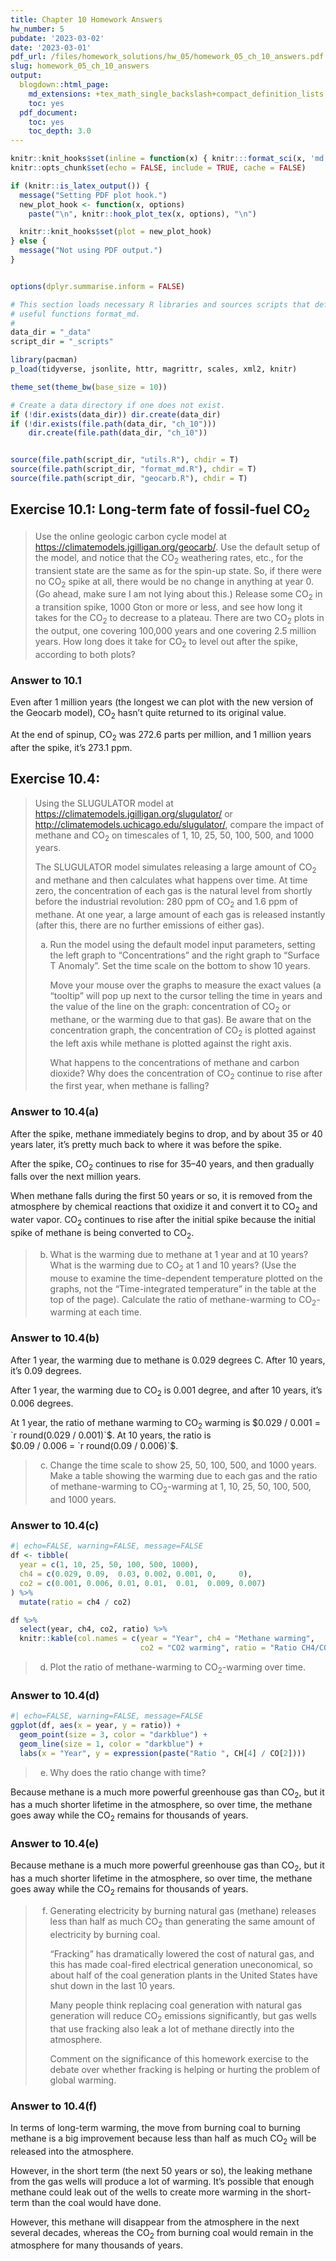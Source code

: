 ```yaml
---
title: Chapter 10 Homework Answers
hw_number: 5
pubdate: '2023-03-02'
date: '2023-03-01'
pdf_url: /files/homework_solutions/hw_05/homework_05_ch_10_answers.pdf
slug: homework_05_ch_10_answers
output:
  blogdown::html_page:
    md_extensions: +tex_math_single_backslash+compact_definition_lists
    toc: yes
  pdf_document:
    toc: yes
    toc_depth: 3.0
---
```

```r
knitr::knit_hooks$set(inline = function(x) { knitr:::format_sci(x, 'md')})
knitr::opts_chunk$set(echo = FALSE, include = TRUE, cache = FALSE)

if (knitr::is_latex_output()) {
  message("Setting PDF plot hook.")
  new_plot_hook <- function(x, options)
    paste("\n", knitr::hook_plot_tex(x, options), "\n")

  knitr::knit_hooks$set(plot = new_plot_hook)
} else {
  message("Not using PDF output.")
}


options(dplyr.summarise.inform = FALSE)

# This section loads necessary R libraries and sources scripts that define
# useful functions format_md.
#
data_dir = "_data"
script_dir = "_scripts"

library(pacman)
p_load(tidyverse, jsonlite, httr, magrittr, scales, xml2, knitr)

theme_set(theme_bw(base_size = 10))

# Create a data directory if one does not exist.
if (!dir.exists(data_dir)) dir.create(data_dir)
if (!dir.exists(file.path(data_dir, "ch_10")))
    dir.create(file.path(data_dir, "ch_10"))


source(file.path(script_dir, "utils.R"), chdir = T)
source(file.path(script_dir, "format_md.R"), chdir = T)
source(file.path(script_dir, "geocarb.R"), chdir = T)
```
## Exercise 10.1: Long-term fate of fossil-fuel CO~2~

> Use the online geologic carbon cycle model at
> <https://climatemodels.jgilligan.org/geocarb/>.
> Use the default setup of the model, and notice that the CO~2~ weathering
> rates, etc., for the transient state are the same as for the spin-up state.
> So, if there were no CO~2~ spike at all, there would be no change in
> anything at year 0. (Go ahead, make sure I am not lying about this.)
> Release some CO~2~ in a transition spike, 1000 Gton or more or less,
> and see how long it takes for the CO~2~ to decrease to a plateau.
> There are two CO~2~ plots in the output, one covering 100,000 years and one
> covering 2.5 million years. How long does it take for CO~2~ to level out
> after the spike, according to both plots?

### Answer to 10.1

Even after 1 million years (the longest we can plot with the new version of
the Geocarb model), CO~2~ hasn't quite returned to its original value.

At the end of spinup, CO~2~ was 272.6 parts per million, and 1 million years
after the spike, it's 273.1 ppm.

## Exercise 10.4:

> Using the SLUGULATOR model at <https://climatemodels.jgilligan.org/slugulator/> or
> <http://climatemodels.uchicago.edu/slugulator/>,
> compare the impact of methane and CO~2~ on timescales of 1, 10, 25, 50, 100,
> 500, and 1000 years.
>
> The SLUGULATOR model simulates releasing a large amount of CO~2~ and
> methane and then calculates what happens over time. At time zero, the
> concentration of each gas is the natural level from shortly before the
> industrial revolution: 280 ppm of CO~2~ and 1.6 ppm of methane. At one year,
> a large amount of each gas is released instantly (after this, there are no
> further emissions of either gas).
>
> a) Run the model using the default model input parameters, setting the left
>    graph to "Concentrations" and the right graph to "Surface T Anomaly".
>    Set the time scale on the bottom to show 10 years.
>
>    Move your mouse over the graphs to measure the exact values (a "tooltip"
>    will pop up next to the cursor telling the time in years and the value of
>    the line on the graph: concentration of CO~2~ or methane, or the warming
>    due to that gas). Be aware that on the concentration graph, the
>    concentration of CO~2~ is plotted against the left axis while methane is
>    plotted against the right axis.
>
>    What happens to the concentrations of methane and carbon dioxide? Why does
>    the concentration of CO~2~ continue to rise after the first year, when
>    methane is falling?

### Answer to 10.4(a)

After the spike, methane immediately begins to drop, and by about 35 or 40 years
later, it's pretty much back to where it was before the spike.

After the spike, CO~2~ continues to rise for 35--40 years, and then gradually
falls over the next million years.

When methane falls during the first 50 years or so, it is removed from the 
atmosphere by chemical reactions that oxidize it and convert it to CO~2~
and water vapor. CO~2~ continues to rise after the initial spike because
the initial spike of methane is being converted to CO~2~.

> b) What is the warming due to methane at 1 year and at 10 years? What is the
>    warming due to CO~2~ at 1 and 10 years? (Use the mouse to examine the
>    time-dependent temperature plotted on the graphs, not the "Time-integrated
>    temperature" in the table at the top of the page). Calculate the ratio of
>    methane-warming to CO~2~-warming at each time.


### Answer to 10.4(b)

After 1 year, the warming due to methane is 0.029 degrees C. After 10 years,
it's 0.09 degrees.

After 1 year, the warming due to CO~2~ is 0.001 degree, and after 10 years,
it's 0.006 degrees.

At 1 year, the ratio of methane warming to CO~2~ warming is 
$0.029 / 0.001 = `r round(0.029 / 0.001)`$. 
At 10 years, the ratio is  
$0.09 / 0.006 = `r round(0.09 / 0.006)`$. 

> c) Change the time scale to show 25, 50, 100, 500, and 1000 years. Make a
>    table showing the warming due to each gas and the ratio of methane-warming
>    to CO~2~-warming at 1, 10, 25, 50, 100, 500, and 1000 years.

### Answer to 10.4(c)

```r
#| echo=FALSE, warning=FALSE, message=FALSE
df <- tibble(
  year = c(1, 10, 25, 50, 100, 500, 1000),
  ch4 = c(0.029, 0.09,  0.03, 0.002, 0.001, 0,     0),
  co2 = c(0.001, 0.006, 0.01, 0.01,  0.01,  0.009, 0.007)
) %>%
  mutate(ratio = ch4 / co2)

df %>% 
  select(year, ch4, co2, ratio) %>%
  knitr::kable(col.names = c(year = "Year", ch4 = "Methane warming", 
                             co2 = "CO2 warming", ratio = "Ratio CH4/CO2"))
```

> d) Plot the ratio of methane-warming to CO~2~-warming over time.

### Answer to 10.4(d)

```r
#| echo=FALSE, warning=FALSE, message=FALSE
ggplot(df, aes(x = year, y = ratio)) + 
  geom_point(size = 3, color = "darkblue") + 
  geom_line(size = 1, color = "darkblue") +
  labs(x = "Year", y = expression(paste("Ratio ", CH[4] / CO[2])))
```

> e) Why does the ratio change with time?

Because methane is a much more powerful greenhouse gas than CO~2~, but 
it has a much shorter lifetime in the atmosphere, so over time, the methane
goes away while the CO~2~ remains for thousands of years.

### Answer to 10.4(e)

Because methane is a much more powerful greenhouse gas than CO~2~, but 
it has a much shorter lifetime in the atmosphere, so over time, the methane
goes away while the CO~2~ remains for thousands of years.

> f) Generating electricity by burning natural gas (methane) releases less than
>    half as much CO~2~ than generating the same amount of electricity by
>    burning coal.
>
>    "Fracking" has dramatically lowered the cost of natural gas, and this has
>    made coal-fired electrical generation uneconomical, so about half of the
>    coal generation plants in the United States have shut down in the last 10
>    years.
>
>    Many people think replacing coal generation with natural gas generation
>    will reduce CO~2~ emissions significantly,
>    but gas wells that use fracking also leak a lot of methane directly into
>    the atmosphere.
>
>    Comment on the significance of this homework exercise to the debate
>    over whether fracking is helping or hurting the problem of global warming.

### Answer to 10.4(f)

In terms of long-term warming, the move from burning coal to burning methane
is a big improvement because less than half as much CO~2~ will be 
released into the atmosphere. 

However, in the short term (the next 50 years or so), the leaking methane from
the gas wells will produce a lot of warming. It's possible that enough 
methane could leak out of the wells to create more warming in the short-term
than the coal would have done.

However, this methane will disappear from the atmosphere in the next several
decades, whereas the CO~2~ from burning coal would remain in the atmosphere
for many thousands of years.
